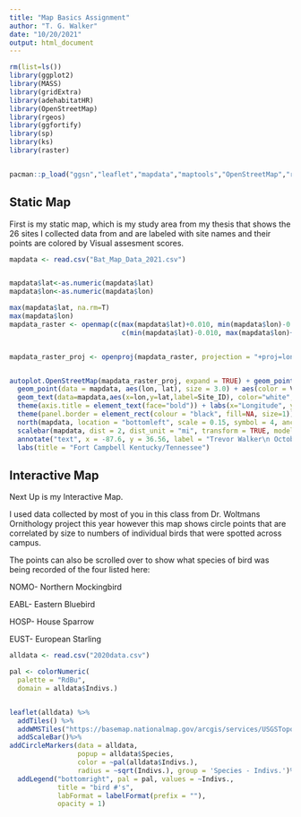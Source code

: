 ```yaml
---
title: "Map Basics Assignment"
author: "T. G. Walker"
date: "10/20/2021"
output: html_document
---
```


```r
rm(list=ls())
library(ggplot2)
library(MASS)
library(gridExtra)
library(adehabitatHR)
library(OpenStreetMap)
library(rgeos)
library(ggfortify)
library(sp)
library(ks)
library(raster)


pacman::p_load("ggsn","leaflet","mapdata","maptools","OpenStreetMap","rgdal","tidyverse")
```
## Static Map

First is my static map, which is my study area from my thesis that shows the 26 sites I collected data from and are labeled with site names and their points are colored by Visual assesment scores.


```r
mapdata <- read.csv("Bat_Map_Data_2021.csv")


mapdata$lat<-as.numeric(mapdata$lat)
mapdata$lon<-as.numeric(mapdata$lon)

max(mapdata$lat, na.rm=T)
max(mapdata$lon)
mapdata_raster <- openmap(c(max(mapdata$lat)+0.010, min(mapdata$lon)-0.010), + 
                            c(min(mapdata$lat)-0.010, max(mapdata$lon)+0.010), type = "bing")


mapdata_raster_proj <- openproj(mapdata_raster, projection = "+proj=longlat +datum=WGS84")


autoplot.OpenStreetMap(mapdata_raster_proj, expand = TRUE) + geom_point(data=mapdata, aes(lon, lat)) +
  geom_point(data = mapdata, aes(lon, lat), size = 3.0) + aes(color = Visual_Score) +
  geom_text(data=mapdata,aes(x=lon,y=lat,label=Site_ID), color="white", vjust=-0.60, size=4.01, fontface="bold")+
  theme(axis.title = element_text(face="bold")) + labs(x="Longitude", y="Latitude") +
  theme(panel.border = element_rect(colour = "black", fill=NA, size=1)) + theme_bw()+
  north(mapdata, location = "bottomleft", scale = 0.15, symbol = 4, anchor = c(x= -87.15, y= 36.55)) + 
  scalebar(mapdata, dist = 2, dist_unit = "mi", transform = TRUE, model = "WGS84", location = "bottomleft", st.dist = 0.05, st.size = 1, anchor = c(x=-87.8,y=36.55)) +
  annotate("text", x = -87.6, y = 36.56, label = "Trevor Walker\n October2021", size = 3.5, color="white")+
  labs(title = "Fort Campbell Kentucky/Tennessee")
```

## Interactive Map

Next Up is my Interactive Map.

I used data collected by most of you in this class from Dr. Woltmans Ornithology project this year however this map shows circle points that are correlated by size to numbers of individual birds that were spotted across campus.

The points can also be scrolled over to show what species of bird was being recorded of the four listed here:

NOMO- Northern Mockingbird

EABL- Eastern Bluebird

HOSP- House Sparrow

EUST- European Starling

```r
alldata <- read.csv("2020data.csv")

pal <- colorNumeric(
  palette = "RdBu",
  domain = alldata$Indivs.)


leaflet(alldata) %>% 
  addTiles() %>% 
  addWMSTiles("https://basemap.nationalmap.gov/arcgis/services/USGSTopo/MapServer/WmsServer", layers = "0")%>%
  addScaleBar()%>%
addCircleMarkers(data = alldata,
                 popup = alldata$Species,
                 color = ~pal(alldata$Indivs.),
                 radius = ~sqrt(Indivs.), group = 'Species - Indivs.')%>%
  addLegend("bottomright", pal = pal, values = ~Indivs.,
            title = "bird #'s",
            labFormat = labelFormat(prefix = ""),
            opacity = 1)
```


